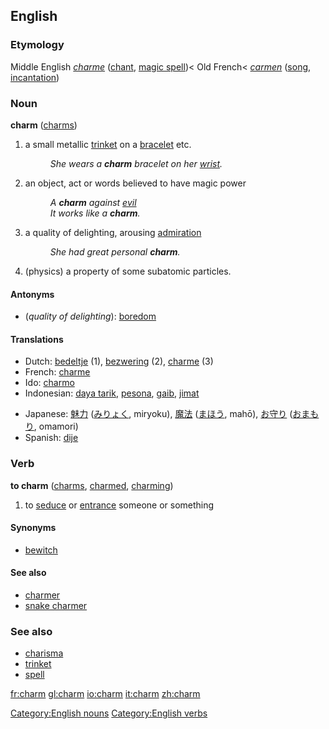 ==English==
===Etymology===
Middle English ''[[charme]]'' ([[chant]], [[magic spell]])< Old French< {{L.}} ''[[carmen]]'' ([[song]], [[incantation]])
=== Noun ===
'''charm''' ([[charms]])

#a small metallic [[trinket]] on a [[bracelet]] etc.
#:''She wears a '''charm''' bracelet on her [[wrist]].''
#an object, act or words believed to have magic power
#:''A '''charm''' against [[evil]]''
#:''It works like a '''charm'''.''
#a quality of delighting, arousing [[admiration]]
#:''She had great personal '''charm'''.''
#(physics) a property of some subatomic particles.
====Antonyms====
* (''quality of delighting''): [[boredom]]
====Translations====
{{top}}
*Dutch: [[bedeltje]] (1), [[bezwering]] (2), [[charme]] (3)
*French: [[charme]]
*Ido: [[charmo]]
*Indonesian: [[daya tarik]], [[pesona]], [[gaib]], [[jimat]]
{{mid}}
*Japanese: [[魅力]] ([[みりょく]], miryoku), [[魔法]] ([[まほう]], mahō), [[お守り]] ([[おまもり]], omamori)
*Spanish: [[dije]] {{m}}
{{bottom}}

===Verb===
'''to charm''' ([[charms]], [[charmed]], [[charming]])
# to [[seduce]] or [[entrance]] someone or something

====Synonyms====
*[[bewitch]]

====See also====
*[[charmer]]
*[[snake charmer]]

=== See also ===
*[[charisma]]
*[[trinket]]
*[[spell]]

[[Category:English nouns]]
[[Category:English verbs]]

[[fr:charm]]
[[gl:charm]]
[[io:charm]]
[[it:charm]]
[[zh:charm]]